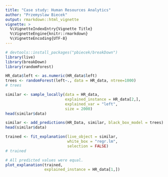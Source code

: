 ```yaml
---
title: "Case study: Human Resources Analytics"
author: "Przemyslaw Biecek"
output: rmarkdown::html_vignette
vignette: >
  %\VignetteIndexEntry{Vignette Title}
  %\VignetteEngine{knitr::rmarkdown}
  %\VignetteEncoding{UTF-8}
---
```


```r
# devtools::install_packages("pbiecek/breakDown")
library(live)
library(breakDown)
library(randomForest)

HR_data$left <- as.numeric(HR_data$left)
trees <- randomForest(left~., data = HR_data, ntree=1000)
# trees

similar <- sample_locally(data = HR_data,
                          explained_instance = HR_data[2,],
                          explained_var = "left", 
                          size = 2000)
head(similar$data)

similar <- add_predictions(HR_Data, similar, black_box_model = trees)
head(similar$data)

trained <- fit_explanation(live_object = similar, 
                           white_box = "regr.lm", 
                           selection = FALSE)
# trained

# All predicted values were equal.
plot_explanation(trained,
                 explained_instance = HR_data[1,])
```
